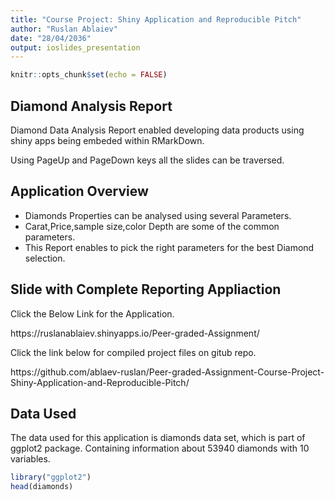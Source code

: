 ---
title: "Course Project: Shiny Application and Reproducible Pitch"
author: "Ruslan Ablaiev"
date: "28/04/2036"
output: ioslides_presentation
---

```{r setup, include=FALSE}
knitr::opts_chunk$set(echo = FALSE)
```

## Diamond Analysis Report

Diamond Data Analysis Report enabled developing data products using shiny apps being embeded within RMarkDown.

Using PageUp and PageDown keys all the slides can be traversed.

## Application Overview

- Diamonds Properties can be analysed using several Parameters.
- Carat,Price,sample size,color Depth are some of the common parameters.
- This Report enables to pick the right parameters for the best Diamond selection.


## Slide with Complete Reporting Appliaction

Click the Below Link for the Application.

https://ruslanablaiev.shinyapps.io/Peer-graded-Assignment/

Click the link below for compiled project files on gitub repo.

https://github.com/ablaev-ruslan/Peer-graded-Assignment-Course-Project-Shiny-Application-and-Reproducible-Pitch/

## Data Used
The data used for this application is diamonds data set, which is part of ggplot2 package. Containing information about 53940 diamonds with 10 variables.

```{r, echo=TRUE}
library("ggplot2")
head(diamonds)
```








